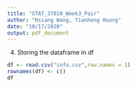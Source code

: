 ```yaml
---
title: "STAT_37810_Week3_Pair"
author: "Hsiang Wang, Tianheng Huang"
date: "10/17/2020"
output: pdf_document
---
```





4. Storing the dataframe in df
```r
df <- read.csv("info.csv",row.names = 1)
rownames(df) <- c()
df
```


